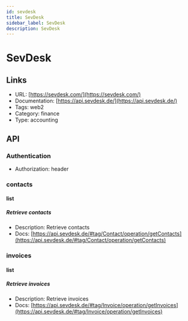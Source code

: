 ```yaml
---
id: sevdesk
title: SevDesk
sidebar_label: SevDesk
description: SevDesk
---
```


# SevDesk

## Links

* URL: [https://sevdesk.com/](https://sevdesk.com/)
* Documentation: [https://api.sevdesk.de/](https://api.sevdesk.de/)
* Tags: web2
* Category: finance
* Type: accounting

## API

### Authentication

* Authorization: header

### contacts

#### list

##### Retrieve contacts

* Description: Retrieve contacts
* Docs: [https://api.sevdesk.de/#tag/Contact/operation/getContacts](https://api.sevdesk.de/#tag/Contact/operation/getContacts)

### invoices

#### list

##### Retrieve invoices

* Description: Retrieve invoices
* Docs: [https://api.sevdesk.de/#tag/Invoice/operation/getInvoices](https://api.sevdesk.de/#tag/Invoice/operation/getInvoices)
